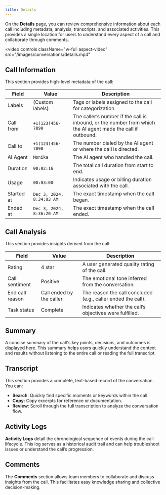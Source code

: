 ```yaml
---
title: Details
---
```


On the **Details** page, you can review comprehensive information about each call including metadata, analysis, transcripts, and associated activities. This provides a single location for users to understand every aspect of a call and collaborate through comments.

<video
  controls
  className="w-full aspect-video"
  src="/images/conversations/details.mp4"
></video>


## Call Information

This section provides high-level metadata of the call:

| Field       | Value                   | Description                                                                                                      |
|-------------|-------------------------|------------------------------------------------------------------------------------------------------------------|
| Labels      | (Custom labels)         | Tags or labels assigned to the call for categorization.                                                          |
| Call from   | `+1(123)456-7890`      | The caller’s number if the call is inbound, or the number from which the AI agent made the call if outbound.      |
| Call to     | `+1(123)456-7890`      | The number dialed by the AI agent or where the call is directed.                                                 |
| AI Agent    | `Monika`                | The AI agent who handled the call.                                                                              |
| Duration    | `00:02:16`              | The total call duration from start to end.                                                                       |
| Usage       | `00:03:00`              | Indicates usage or billing duration associated with the call.                                                    |
| Started at  | `Dec 3, 2024, 8:34:03 AM` | The exact timestamp when the call began.                                                                        |
| Ended at    | `Dec 3, 2024, 8:36:20 AM` | The exact timestamp when the call ended.                                                                        |


## Call Analysis

This section provides insights derived from the call:

| Field            | Value                       | Description                                                   |
|------------------|-----------------------------|---------------------------------------------------------------|
| Rating           | 4 star                      | A user generated quality rating of the call.        |
| Call sentiment   | Positive                    | The emotional tone inferred from the conversation.            |
| End call reason  | Call ended by the caller    | The reason the call concluded (e.g., caller ended the call).  |
| Task status      | Complete                    | Indicates whether the call’s objectives were fulfilled.       |


## Summary

A concise summary of the call's key points, decisions, and outcomes is displayed here. This summary helps users quickly understand the context and results without listening to the entire call or reading the full transcript.

## Transcript

This section provides a complete, text-based record of the conversation. You can:

- **Search**: Quickly find specific moments or keywords within the call.
- **Copy**: Copy excerpts for reference or documentation.
- **Review**: Scroll through the full transcription to analyze the conversation flow.


## Activity Logs

**Activity Logs** detail the chronological sequence of events during the call lifecycle. This log serves as a historical audit trail and can help troubleshoot issues or understand the call’s progression.


## Comments

The **Comments** section allows team members to collaborate and discuss insights from the call. This facilitates easy knowledge sharing and collective decision-making.

